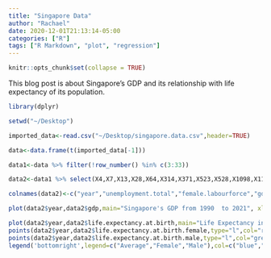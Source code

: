 ```yaml
---
title: "Singapore Data"
author: "Rachael"
date: 2020-12-01T21:13:14-05:00
categories: ["R"]
tags: ["R Markdown", "plot", "regression"]
---
```


```r
knitr::opts_chunk$set(collapse = TRUE)
```

This blog post is about Singapore's GDP and its relationship with life expectancy of its population.

```r

library(dplyr)

```

```r
setwd("~/Desktop")

imported_data<-read.csv("~/Desktop/singapore.data.csv",header=TRUE)

data<-data.frame(t(imported_data[-1]))

data1<-data %>% filter(!row_number() %in% c(3:33))

data2<-data1 %>% select(X4,X7,X13,X28,X64,X314,X371,X523,X528,X1098,X1164,X1165,X1167,X1219,X1278)

colnames(data2)<-c("year","unemployment.total","female.labourforce","gdp.per.person.employed","labourforce.total","mortality.rate.under.5","gross.savings.percentage","gross.domestic.savings","gdp","population.growth","female.survival.to.65","life.expectancy.at.birth.female","mortality.rate.male.adult,per1000","life.expectancy.at.birth","life.expectancy.at.birth.male")

```

```r
plot(data2$year,data2$gdp,main="Singapore's GDP from 1990  to 2021", xlab="Year", ylab="GDP in USD",col="red",type="l")

plot(data2$year,data2$life.expectancy.at.birth,main="Life Expectancy in Singapore", xlab="Year", ylab="GDP in USD",col="blue",type="l")
points(data2$year,data2$life.expectancy.at.birth.female,type="l",col="red")
points(data2$year,data2$life.expectancy.at.birth.male,type="l",col="green")
legend('bottomright',legend=c("Average","Female","Male"),col=c("blue","red","green"),lwd=4)
```
